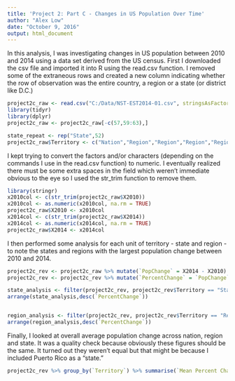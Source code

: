 ---
title: 'Project 2: Part C - Changes in US Population Over Time'
author: "Alex Low"
date: "October 9, 2016"
output: html_document
---

In this analysis, I was investigating changes in US population between 2010 and 2014 using a data set derived from the US census. First I downloaded the csv file and imported it into R using the read.csv function.  I removed some of the extraneous rows and created a new column indicating whether the row of observation was the entire country, a region or a state (or district like D.C.)

```{r tidy=TRUE, message=FALSE}
project2c_raw <- read.csv("C:/Data/NST-EST2014-01.csv", stringsAsFactors = FALSE)
library(tidyr)
library(dplyr)
project2c_raw <- project2c_raw[-c(57,59:63),]

state_repeat <- rep("State",52)
project2c_raw$Territory <- c("Nation","Region","Region","Region","Region",state_repeat)
```
I kept trying to convert the factors and/or characters (depending on the commands I use in the read.csv function) to numeric. I eventually realized there must be some extra spaces in the field which weren't immediate obvious to the eye so I used the str_trim function to remove them.

```{r tidy=TRUE}
library(stringr)
x2010col <- c(str_trim(project2c_raw$X2010))
x2010col <- as.numeric(x2010col, na.rm = TRUE)
project2c_raw$X2010 <- x2010col
x2014col <- c(str_trim(project2c_raw$X2014))
x2014col <- as.numeric(x2014col, na.rm = TRUE)
project2c_raw$X2014 <- x2014col
```

I then performed some analysis for each unit of territory - state and region - to note the states and regions with the largest population change between 2010 and 2014. 
```{r tidy=TRUE}
project2c_rev <- project2c_raw %>% mutate(`PopChange` = X2014 - X2010)
project2c_rev <- project2c_rev %>% mutate(`PercentChange` = `PopChange` / X2010)

state_analysis <- filter(project2c_rev, project2c_rev$Territory == "State")
arrange(state_analysis,desc(`PercentChange`))


region_analysis <- filter(project2c_rev, project2c_rev$Territory == "Region")
arrange(region_analysis,desc(`PercentChange`))
```
Finally, I looked at overall average population change across nation, region and state. It was a quality check because obviously these figures should be the same. It turned out they weren't equal but that might be because I included Puerto Rico as a "state."

```{r tidy=TRUE}
project2c_rev %>% group_by(`Territory`) %>% summarise(`Mean Percent Change` = (sum(`PopChange`) / sum(`X2010`)))
```

